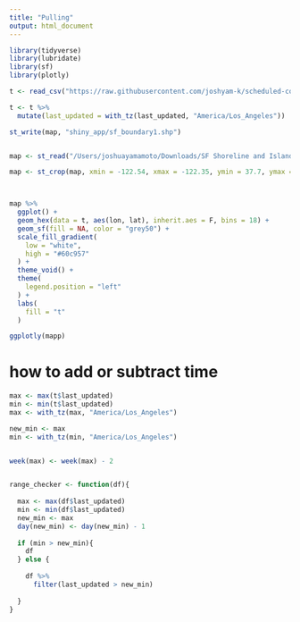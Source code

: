 ```yaml
---
title: "Pulling"
output: html_document
---
```


```r
library(tidyverse)
library(lubridate)
library(sf)
library(plotly)
```


```r
t <- read_csv("https://raw.githubusercontent.com/joshyam-k/scheduled-commit-action/master/data-raw/lime.csv")

t <- t %>% 
  mutate(last_updated = with_tz(last_updated, "America/Los_Angeles"))

st_write(map, "shiny_app/sf_boundary1.shp")


map <- st_read("/Users/joshuayamamoto/Downloads/SF Shoreline and Islands/geo_export_f07717d3-0581-4d32-ae60-c9b2f961271a.shp")

map <- st_crop(map, xmin = -122.54, xmax = -122.35, ymin = 37.7, ymax = 37.83)



map %>% 
  ggplot() +
  geom_hex(data = t, aes(lon, lat), inherit.aes = F, bins = 18) +
  geom_sf(fill = NA, color = "grey50") +
  scale_fill_gradient(
    low = "white",
    high = "#60c957"
  ) +
  theme_void() +
  theme(
    legend.position = "left"
  ) + 
  labs(
    fill = "t"
  )

ggplotly(mapp)
```






# how to add or subtract time
```r
max <- max(t$last_updated)
min <- min(t$last_updated)
max <- with_tz(max, "America/Los_Angeles")

new_min <- max
min <- with_tz(min, "America/Los_Angeles")


week(max) <- week(max) - 2


range_checker <- function(df){
  
  max <- max(df$last_updated)
  min <- min(df$last_updated)
  new_min <- max
  day(new_min) <- day(new_min) - 1
  
  if (min > new_min){
    df
  } else {
    
    df %>% 
      filter(last_updated > new_min)
      
  }
}


```





